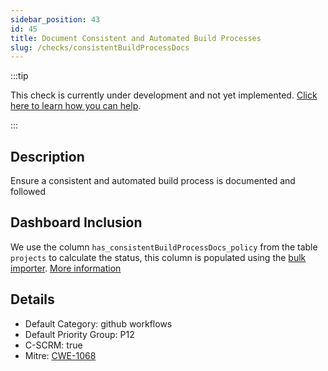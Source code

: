 ```yaml
---
sidebar_position: 43
id: 45
title: Document Consistent and Automated Build Processes
slug: /checks/consistentBuildProcessDocs
---
```


<!-- BANNER:START -->
:::tip

This check is currently under development and not yet implemented. [Click here to learn how you can help](/contribute).

:::
<!-- BANNER:END -->

<!-- DESCRIPTION:START -->
## Description
Ensure a consistent and automated build process is documented and followed
<!-- DESCRIPTION:END -->

## Dashboard Inclusion

We use the column `has_consistentBuildProcessDocs_policy` from the table `projects` to calculate the status, this column is populated using the [bulk importer](/docs/visionBoard/importers#bulk-importer). [More information](https://github.com/OpenPathfinder/visionBoard/issues/105)

<!-- DETAILS:START -->
## Details
- Default Category: github workflows
- Default Priority Group: P12
- C-SCRM: true
- Mitre: [CWE-1068](https://cwe.mitre.org/data/definitions/1068.html)

<!-- DETAILS:END -->

